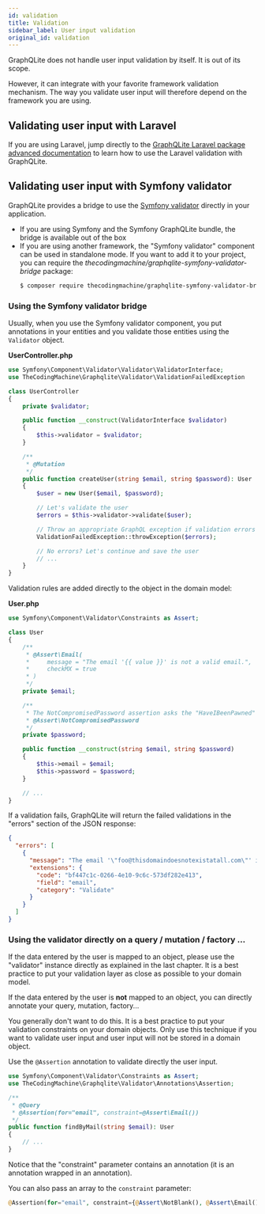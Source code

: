 ```yaml
---
id: validation
title: Validation
sidebar_label: User input validation
original_id: validation
---
```


GraphQLite does not handle user input validation by itself. It is out of its scope.

However, it can integrate with your favorite framework validation mechanism. The way you validate user input will
therefore depend on the framework you are using.

## Validating user input with Laravel

If you are using Laravel, jump directly to the [GraphQLite Laravel package advanced documentation](laravel-package-advanced.mdx#support-for-laravel-validation-rules)
to learn how to use the Laravel validation with GraphQLite.

## Validating user input with Symfony validator

GraphQLite provides a bridge to use the [Symfony validator](https://symfony.com/doc/current/validation.html) directly in your application.

- If you are using Symfony and the Symfony GraphQLite bundle, the bridge is available out of the box
- If you are using another framework, the "Symfony validator" component can be used in standalone mode. If you want to
  add it to your project, you can require the *thecodingmachine/graphqlite-symfony-validator-bridge* package:
  ```bash
  $ composer require thecodingmachine/graphqlite-symfony-validator-bridge
  ```

### Using the Symfony validator bridge

Usually, when you use the Symfony validator component, you put annotations in your entities and you validate those entities
using the `Validator` object.

**UserController.php**
```php
use Symfony\Component\Validator\Validator\ValidatorInterface;
use TheCodingMachine\Graphqlite\Validator\ValidationFailedException

class UserController
{
    private $validator;

    public function __construct(ValidatorInterface $validator)
    {
        $this->validator = $validator;
    }

    /**
     * @Mutation
     */
    public function createUser(string $email, string $password): User
    {
        $user = new User($email, $password);

        // Let's validate the user
        $errors = $this->validator->validate($user);

        // Throw an appropriate GraphQL exception if validation errors are encountered
        ValidationFailedException::throwException($errors);

        // No errors? Let's continue and save the user
        // ...
    }
}
```

Validation rules are added directly to the object in the domain model:

**User.php**
```php
use Symfony\Component\Validator\Constraints as Assert;

class User
{
    /**
     * @Assert\Email(
     *     message = "The email '{{ value }}' is not a valid email.",
     *     checkMX = true
     * )
     */
    private $email;

    /**
     * The NotCompromisedPassword assertion asks the "HaveIBeenPawned" service if your password has already leaked or not.
     * @Assert\NotCompromisedPassword
     */
    private $password;

    public function __construct(string $email, string $password)
    {
        $this->email = $email;
        $this->password = $password;
    }

    // ...
}
```

If a validation fails, GraphQLite will return the failed validations in the "errors" section of the JSON response:

```json
{
  "errors": [
    {
      "message": "The email '\"foo@thisdomaindoesnotexistatall.com\"' is not a valid email.",
      "extensions": {
        "code": "bf447c1c-0266-4e10-9c6c-573df282e413",
        "field": "email",
        "category": "Validate"
      }
    }
  ]
}
```


### Using the validator directly on a query / mutation / factory ...

If the data entered by the user is mapped to an object, please use the "validator" instance directly as explained in
the last chapter. It is a best practice to put your validation layer as close as possible to your domain model.

If the data entered by the user is **not** mapped to an object, you can directly annotate your query, mutation, factory...

<div class="alert alert--warning">You generally don't want to do this. It is a best practice to put your validation constraints
on your domain objects. Only use this technique if you want to validate user input and user input will not be stored
in a domain object.</div>

Use the `@Assertion` annotation to validate directly the user input.

```php
use Symfony\Component\Validator\Constraints as Assert;
use TheCodingMachine\Graphqlite\Validator\Annotations\Assertion;

/**
 * @Query
 * @Assertion(for="email", constraint=@Assert\Email())
 */
public function findByMail(string $email): User
{
    // ...
}
```

Notice that the "constraint" parameter contains an annotation (it is an annotation wrapped in an annotation).

You can also pass an array to the `constraint` parameter:

```php
@Assertion(for="email", constraint={@Assert\NotBlank(), @Assert\Email()})
```
